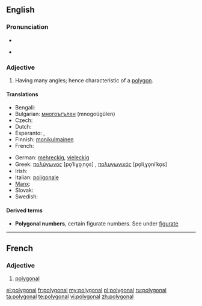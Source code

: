 ==English==

===Pronunciation===
* {{audio|en-us-polygonal.ogg|Audio (US)}}
* {{a|US}} {{X-SAMPA|/p@U.lI.g@.n@l/}}

===Adjective===
{{en-adj|-}}

# Having many angles; hence characteristic of a [[polygon]].

====Translations====
{{trans-top|Having many angles}}
* Bengali: {{t-|bn|বহুভুজাকৃতি}}
* Bulgarian: [[многоъгълен]] (mnogoŭgŭlen) {{m}}
* Czech: {{t-|cs|mnohoúhelníkový}}
* Dutch: {{t-|nl|veelhoekig}}
* Esperanto: {{t-|eo|plurangula}}, {{t-|eo|plurlatera}}
* Finnish: [[monikulmainen]]
* French: {{t+|fr|polygonal}}
{{trans-mid}}
* German: [[mehreckig]], [[vieleckig]]
* Greek: [[πολύγωνος]] [po̞ˈliɣo̞ˌno̞s] {{m}}, [[πολυγωνικός]] [po̞liˌɣo̞niˈko̞s] {{m}}
* Irish: {{t-|ga|polagánach}}
* Italian: [[poligonale]]
* [[Manx]]: {{t-|gv|yl-lhiatteeagh}}
* Slovak: {{t-|sk|mnohouholníkový}}
* Swedish: {{t-|sv|månghörnig}}
{{trans-bottom}}

====Derived terms====
* '''Polygonal numbers''', certain figurate numbers. See under [[figurate]]

----
==French==

===Adjective===
{{fr-adj|mp=polygonaux}}

# [[#English|polygonal]]

[[el:polygonal]]
[[fr:polygonal]]
[[my:polygonal]]
[[pl:polygonal]]
[[ru:polygonal]]
[[ta:polygonal]]
[[te:polygonal]]
[[vi:polygonal]]
[[zh:polygonal]]